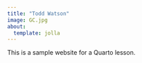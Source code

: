 ```yaml
---
title: "Todd Watson"
image: GC.jpg
about:
  template: jolla
---
```


This is a sample website for a Quarto lesson.
